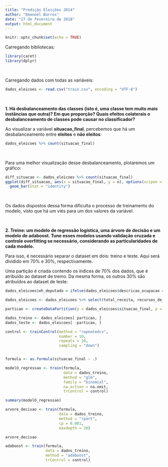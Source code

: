 ```yaml
---
title: "Predição Eleições 2014"
author: "Emanoel Barros"
date: "27 de fevereiro de 2018"
output: html_document
---
```


```r
knitr::opts_chunk$set(echo = TRUE)
```

<p>Carregando bibliotecas:</p>
```r
library(caret)
library(dplyr)
```
<br>
<p>Carregando dados com todas as variáveis:</p>
```r
dados_eleicoes <- read.csv("train.csv", encoding = "UTF-8")
```
<br>

<p><b>1. Há desbalanceamento das classes (isto é, uma classe tem muito mais instâncias que outra)? Em que proporção? Quais efeitos colaterais o desbalanceamento de classes pode causar no classificador?</b></p>

<p>Ao visualizar a variável <b>situacao_final</b>, percebemos que há um desbalanceamento entre <b>eleitos</b> e <b>não eleitos</b>:</p>
```r
dados_eleicoes %>% count(situacao_final)
```
<br>

<p>Para uma melhor visualização desse desbalanceamento, plotaremos um gráfico:</p>
```r
diff_situacao <- dados_eleicoes %>% count(situacao_final)
ggplot(diff_situacao, aes(x = situacao_final, y = n), options(scipen = 5)) +
  geom_bar(stat = "identity")
```
<br>

<p>Os dados dispostos dessa forma dificulta o processo de treinamento do modelo, visto que há um viés para um dos valores da variável.</p>
<br>

<p><b>2. Treine: um modelo de regressão logística, uma árvore de decisão e um modelo de adaboost. Tune esses modelos usando validação cruzada e controle overfitting se necessário, considerando as particularidades de cada modelo.</b></p>

<p>Para isso, é necessário separar o dataset em dois: treino e teste. Aqui será dividido em 70% e 30%, respectivamente.</p>
<p>Uma partição é criada contendo os índices de 70% dos dados, que é atribuído ao dataset de treino. Da mesma forma, os outros 30% são atribuídos ao dataset de teste:</p>
```r
dados_eleicoes$eh_deputado = ifelse(dados_eleicoes$descricao_ocupacao == "DEPUTADO", 1, 0)

dados_eleicoes <- dados_eleicoes %>% select(total_receita, recursos_de_partidos, recursos_proprios, total_despesa, despesa_max_campanha, eh_deputado, situacao_final)

particao <- createDataPartition(y = dados_eleicoes$situacao_final, p = 0.70, list = FALSE)

dados_treino <- dados_eleicoes[ particao, ]
dados_teste <- dados_eleicoes[ -particao, ]
```


```r
control <- trainControl(method = "repeatedcv",
                        number = 10,
                        repeats = 10,
                        sampling = "down")


formula <- as.formula(situacao_final ~ .)
```

```r
modelO_regressao <- train(formula,
                          data = dados_treino,
                          method = "glm",
                          family = "binomial",
                          na.action = na.omit,
                          trControl = control)

summary(modelO_regressao)
```

```r
arvore_decisao <- train(formula,
                        data = dados_treino,
                        method = "rpart",
                        cp = 0.001,
                        maxdepth = 20)

arvore_decisao
```

```r
adaboost <- train(formula,
                  data = dados_treino,
                  method = "adaboost",
                  trControl = control)
```

